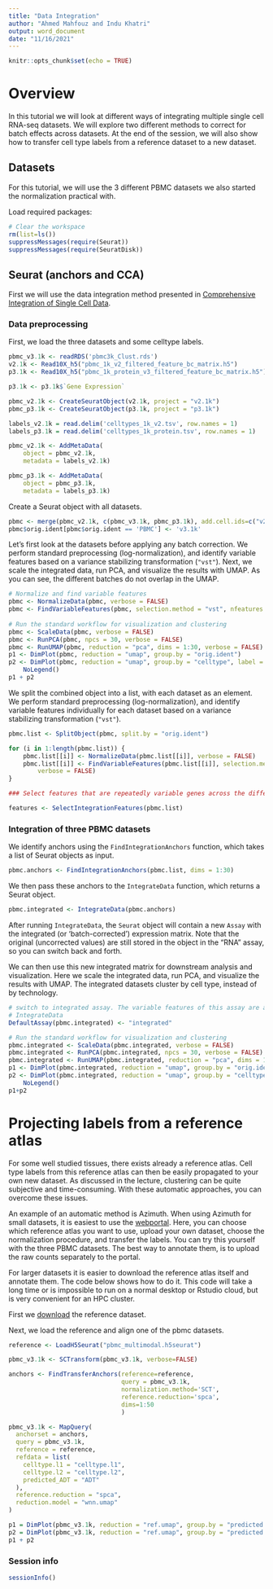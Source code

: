 ```yaml
---
title: "Data Integration"
author: "Ahmed Mahfouz and Indu Khatri"
output: word_document
date: "11/16/2021"
---
```


```r
knitr::opts_chunk$set(echo = TRUE)
```

# Overview


In this tutorial we will look at different ways of integrating multiple single cell RNA-seq datasets. We will explore two different methods to correct for batch effects across datasets. At the end of the session, we will also show how to transfer cell type labels from a reference dataset to a new dataset.


## Datasets

For this tutorial, we will use the 3 different PBMC datasets we also started the normalization practical with.


Load required packages:

```r
# Clear the workspace
rm(list=ls())
suppressMessages(require(Seurat))
suppressMessages(require(SeuratDisk))
```

## Seurat (anchors and CCA)

First we will use the data integration method presented in [Comprehensive Integration of Single Cell Data](https://www.sciencedirect.com/science/article/pii/S0092867419305598?via%3Dihub).

### Data preprocessing

First, we load the three datasets and some celltype labels. 

```r

pbmc_v3.1k <- readRDS('pbmc3k_Clust.rds')
v2.1k <- Read10X_h5("pbmc_1k_v2_filtered_feature_bc_matrix.h5")
p3.1k <- Read10X_h5("pbmc_1k_protein_v3_filtered_feature_bc_matrix.h5")

p3.1k <- p3.1k$`Gene Expression`

pbmc_v2.1k <- CreateSeuratObject(v2.1k, project = "v2.1k")
pbmc_p3.1k <- CreateSeuratObject(p3.1k, project = "p3.1k")

labels_v2.1k = read.delim('celltypes_1k_v2.tsv', row.names = 1)
labels_p3.1k = read.delim('celltypes_1k_protein.tsv', row.names = 1)

pbmc_v2.1k <- AddMetaData(
    object = pbmc_v2.1k,
    metadata = labels_v2.1k)

pbmc_p3.1k <- AddMetaData(
    object = pbmc_p3.1k,
    metadata = labels_p3.1k)

```

Create a Seurat object with all datasets.

```r

pbmc <- merge(pbmc_v2.1k, c(pbmc_v3.1k, pbmc_p3.1k), add.cell.ids=c("v2.1k","v3.1k","p3.1k"))
pbmc$orig.ident[pbmc$orig.ident == 'PBMC'] <- 'v3.1k'

```

Let's first look at the datasets before applying any batch correction. We perform standard preprocessing (log-normalization), and identify variable features based on a variance stabilizing transformation (`"vst"`). Next, we scale the integrated data, run PCA, and visualize the results with UMAP. As you can see, the different batches do not overlap in the UMAP. 

```r
# Normalize and find variable features
pbmc <- NormalizeData(pbmc, verbose = FALSE)
pbmc <- FindVariableFeatures(pbmc, selection.method = "vst", nfeatures = 2000, verbose = FALSE)
    
# Run the standard workflow for visualization and clustering
pbmc <- ScaleData(pbmc, verbose = FALSE)
pbmc <- RunPCA(pbmc, npcs = 30, verbose = FALSE)
pbmc <- RunUMAP(pbmc, reduction = "pca", dims = 1:30, verbose = FALSE)
p1 <- DimPlot(pbmc, reduction = "umap", group.by = "orig.ident")
p2 <- DimPlot(pbmc, reduction = "umap", group.by = "celltype", label = TRUE, repel = TRUE) + 
    NoLegend()
p1 + p2
```

We split the combined object into a list, with each dataset as an element. We perform standard preprocessing (log-normalization), and identify variable features individually for each dataset based on a variance stabilizing transformation (`"vst"`).

```r
pbmc.list <- SplitObject(pbmc, split.by = "orig.ident")

for (i in 1:length(pbmc.list)) {
    pbmc.list[[i]] <- NormalizeData(pbmc.list[[i]], verbose = FALSE)
    pbmc.list[[i]] <- FindVariableFeatures(pbmc.list[[i]], selection.method = "vst", nfeatures = 2000, 
        verbose = FALSE)
}

### Select features that are repeatedly variable genes across the different dataset

features <- SelectIntegrationFeatures(pbmc.list)

```


### Integration of three PBMC datasets

We identify anchors using the `FindIntegrationAnchors` function, which takes a list of Seurat objects as input. 

```r
pbmc.anchors <- FindIntegrationAnchors(pbmc.list, dims = 1:30)
```

We then pass these anchors to the `IntegrateData` function, which returns a Seurat object. 

```r
pbmc.integrated <- IntegrateData(pbmc.anchors)
```

After running `IntegrateData`, the `Seurat` object will contain a new `Assay` with the integrated (or ‘batch-corrected’) expression matrix. Note that the original (uncorrected values) are still stored in the object in the “RNA” assay, so you can switch back and forth.

We can then use this new integrated matrix for downstream analysis and visualization. Here we scale the integrated data, run PCA, and visualize the results with UMAP. The integrated datasets cluster by cell type, instead of by technology.

```r
# switch to integrated assay. The variable features of this assay are automatically set during
# IntegrateData
DefaultAssay(pbmc.integrated) <- "integrated"

# Run the standard workflow for visualization and clustering
pbmc.integrated <- ScaleData(pbmc.integrated, verbose = FALSE)
pbmc.integrated <- RunPCA(pbmc.integrated, npcs = 30, verbose = FALSE)
pbmc.integrated <- RunUMAP(pbmc.integrated, reduction = "pca", dims = 1:30, verbose = FALSE)
p1 <- DimPlot(pbmc.integrated, reduction = "umap", group.by = "orig.ident")
p2 <- DimPlot(pbmc.integrated, reduction = "umap", group.by = "celltype", label = TRUE, repel = TRUE) + 
    NoLegend()
p1+p2
```


# Projecting labels from a reference atlas
For some well studied tissues, there exists already a reference atlas. Cell type labels from this reference atlas can then be easily propagated to your own new dataset. As discussed in the lecture, clustering can be quite subjective and time-consuming. With these automatic approaches, you can overcome these issues. 

An example of an automatic method is Azimuth. When using Azimuth for small datasets, it is easiest to use the [webportal](https://azimuth.hubmapconsortium.org/).  Here, you can choose which reference atlas you want to use, upload your own dataset, choose the normalization procedure, and transfer the labels. You can try this yourself with the three PBMC datasets. The best way to annotate them, is to upload the raw counts separately to the portal.

For larger datasets it is easier to download the reference atlas itself and annotate them. The code below shows how to do it. This code will take a long time or is impossible to run on a normal desktop or Rstudio cloud, but is very convenient for an HPC cluster.

First we [download](https://atlas.fredhutch.org/data/nygc/multimodal/pbmc_multimodal.h5seurat) the reference dataset.

Next, we load the reference and align one of the pbmc datasets.

```r

reference <- LoadH5Seurat("pbmc_multimodal.h5seurat")

pbmc_v3.1k <- SCTransform(pbmc_v3.1k, verbose=FALSE)

anchors <- FindTransferAnchors(reference=reference,
                               query = pbmc_v3.1k, 
                               normalization.method='SCT',
                               reference.reduction='spca',
                               dims=1:50
                               )

pbmc_v3.1k <- MapQuery(
  anchorset = anchors,
  query = pbmc_v3.1k,
  reference = reference,
  refdata = list(
    celltype.l1 = "celltype.l1",
    celltype.l2 = "celltype.l2",
    predicted_ADT = "ADT"
  ),
  reference.reduction = "spca", 
  reduction.model = "wnn.umap"
)

p1 = DimPlot(pbmc_v3.1k, reduction = "ref.umap", group.by = "predicted.celltype.l1", label = TRUE, label.size = 3, repel = TRUE) + NoLegend()
p2 = DimPlot(pbmc_v3.1k, reduction = "ref.umap", group.by = "predicted.celltype.l2", label = TRUE, label.size = 3 ,repel = TRUE) + NoLegend()
p1 + p2


```


### Session info

```r
sessionInfo()
```
